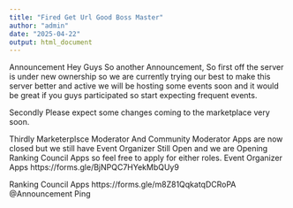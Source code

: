 ```yaml
---
title: "Fired Get Url Good Boss Master"
author: "admin"
date: "2025-04-22"
output: html_document
---
```


Announcement
Hey Guys So another Announcement, So first off the server is under new ownership so we are currently trying our best to make this server better and active we will be hosting some events soon and it would be great if you guys participated so start expecting frequent events.

Secondly Please expect some changes coming to the marketplace very soon.

Thirdly Marketerplsce Moderator And Community Moderator Apps are now closed but we still have Event Organizer Still Open and we are Opening Ranking Council Apps so feel free to apply for either roles.
Event Organizer Apps
https://forms.gle/BjNPQC7HYekMbQUy9

Ranking Council Apps
https://forms.gle/m8Z81QqkatqDCRoPA
 @Announcement Ping 
